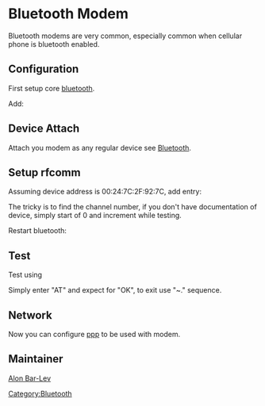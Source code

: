 = Bluetooth Modem =

Bluetooth modems are very common, especially common when cellular phone is bluetooth enabled.

== Configuration ==

First setup core [[Bluetooth|bluetooth]].

{{Kernel||<pre>
  [*] Networking support  --->
    <M>   Bluetooth subsystem support  --->
      <M>   RFCOMM protocol support
      [*]     RFCOMM TTY support
</pre>}}

Add:
{{File|/etc/conf.d/modules|<pre>
modules="${modules} bluethooth"
</pre>}}

== Device Attach ==

Attach you modem as any regular device see [[Bluetooth]].

== Setup rfcomm ==

Assuming device address is 00:24:7C:2F:92:7C, add entry:
{{File|/etc/bluetooth/rfcomm.conf|<pre>
rfcomm0 {
        bind yes;
        device 00:24:7C:2F:92:7C;
        channel 4;
        comment "My phone";
}
</pre>}}

The tricky is to find the channel number, if you don't have documentation of device, simply start of 0 and increment while testing.

Restart bluetooth:
{{Root|/etc/init.d/bluetooth restart}}

== Test ==

Test using {{Package|net-misc/taylor-uucp}}
{{Root|emerge net-misc/taylor-uucp}}

Simply enter "AT" and expect for "OK", to exit use "~." sequence.
{{Root|cu -l /dev/rfcomm0}}
{{Codeline|<pre>
# cu -l /dev/rfcomm0 
Connected.
AT
OK
!.
</pre>}}

== Network ==

Now you can configure [[PPP_Client|ppp]] to be used with modem.

== Maintainer ==

[[User:Alonbl|Alon Bar-Lev]]

{{AuthorList|{{Author|Alon Bar-Lev|2011-11-17|type=original}}}}

[[Category:Bluetooth]]